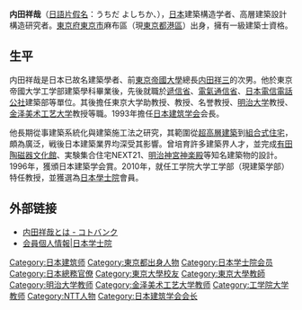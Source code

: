 '''内田祥哉'''（[[日語|日語]][[片假名|片假名]]：うちだ よしちか、{{bd|1925年|5月2日|2021年|5月3日|catIdx=Uchida}}），[[日本|日本]]建築構造学者、高層建築設計構造研究者。[[東京府|東京府]][[東京市|東京市]]麻布區（現[[東京都|東京都]][[港區_(東京都)|港區]]）出身，擁有一級建築士資格。

==生平==
内田祥哉是日本已故名建築學者、前[[東京帝國大學|東京帝國大學]]總長[[内田祥三|内田祥三]]的次男。他於東京帝國大学工学部建築學科畢業後，先後就職於[[遞信省_(日本)|遞信省]]、[[電氣通信省|電氣通信省]]、[[日本電信電話公社|日本電信電話公社]]建築部等單位。其後擔任東京大学助教授、教授、名誉教授、[[明治大学|明治大学]]教授、[[金泽美术工艺大学|金泽美术工艺大学]]教授等職。1993年擔任[[日本建筑学会|日本建筑学会]]会長。

他長期從事建築系統化與建築施工法之研究，其範圍從[[超高層建築|超高層建築]]到[[裝配式建築|組合式住宅]]，頗為廣泛，戦後日本建築業界均深受其影響。曾培育許多建築界人才，並完成[[有田陶磁器文化館|有田陶磁器文化館]]、実験集合住宅NEXT21、[[明治神宮|明治神宮]][[神楽殿|神楽殿]]等知名建築物的設計。1996年，獲頒日本建築学会賞。2010年，就任工学院大学工学部（現建築学部）特任教授，並獲選為[[日本學士院|日本學士院]]會員。

== 外部链接 ==
* [http://kotobank.jp/word/%E5%86%85%E7%94%B0%E7%A5%A5%E5%93%89 内田祥哉とは - コトバンク] {{Wayback|url=http://kotobank.jp/word/%E5%86%85%E7%94%B0%E7%A5%A5%E5%93%89 |date=20090825204752 }}
* [http://www.japan-acad.go.jp/japanese/members/5/utida_yositika.html 会員個人情報|日本学士院] {{Wayback|url=http://www.japan-acad.go.jp/japanese/members/5/utida_yositika.html |date=20190329205827 }}

{{日本建筑学会会长}}
{{Authority control}}
{{DEFAULTSORT:Uchida Yoshikazu}}
[[Category:日本建筑师|Category:日本建筑师]]
[[Category:東京都出身人物|Category:東京都出身人物]]
[[Category:日本学士院会员|Category:日本学士院会员]]
[[Category:日本總務官僚|Category:日本總務官僚]]
[[Category:東京大學校友|Category:東京大學校友]]
[[Category:東京大學教師|Category:東京大學教師]]
[[Category:明治大学教师|Category:明治大学教师]]
[[Category:金泽美术工艺大学教师|Category:金泽美术工艺大学教师]]
[[Category:工学院大学教师|Category:工学院大学教师]]
[[Category:NTT人物|Category:NTT人物]]
[[Category:日本建筑学会会长|Category:日本建筑学会会长]]